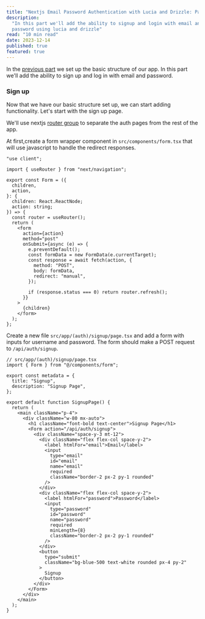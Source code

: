 ```yaml
---
title: "Nextjs Email Password Authentication with Lucia and Drizzle: Part 2"
description:
  "In this part we'll add the ability to signup and login with email and
  password using lucia and drizzle"
read: "10 min read"
date: 2023-12-14
published: true
featured: true
---
```


In the [previous part](/posts/nextjs-email-password-auth-lucia-drizzle-1) we set
up the basic structure of our app. In this part we'll add the ability to sign up
and log in with email and password.

### Sign up

Now that we have our basic structure set up, we can start adding functionality.
Let's start with the sign up page.

We'll use nextjs
[router group](https://nextjs.org/docs/app/building-your-application/routing/route-groups)
to separate the auth pages from the rest of the app.

At first,create a form wrapper component in `src/components/form.tsx` that will
use javascript to handle the redirect responses.

```tsx
"use client";

import { useRouter } from "next/navigation";

export const Form = ({
  children,
  action,
}: {
  children: React.ReactNode;
  action: string;
}) => {
  const router = useRouter();
  return (
    <form
      action={action}
      method="post"
      onSubmit={async (e) => {
        e.preventDefault();
        const formData = new FormData(e.currentTarget);
        const response = await fetch(action, {
          method: "POST",
          body: formData,
          redirect: "manual",
        });

        if (response.status === 0) return router.refresh();
      }}
    >
      {children}
    </form>
  );
};
```

Create a new file `src/app/(auth)/signup/page.tsx` and add a form with inputs
for username and password. The form should make a POST request to
`/api/auth/signup`.

```tsx
// src/app/(auth)/signup/page.tsx
import { Form } from "@/components/form";

export const metadata = {
  title: "Signup",
  description: "Signup Page",
};

export default function SignupPage() {
  return (
    <main className="p-4">
      <div className="w-80 mx-auto">
        <h1 className="font-bold text-center">Signup Page</h1>
        <Form action="/api/auth/signup">
          <div className="space-y-3 mt-12">
            <div className="flex flex-col space-y-2">
              <label htmlFor="email">Email</label>
              <input
                type="email"
                id="email"
                name="email"
                required
                className="border-2 px-2 py-1 rounded"
              />
            </div>
            <div className="flex flex-col space-y-2">
              <label htmlFor="password">Password</label>
              <input
                type="password"
                id="password"
                name="password"
                required
                minLength={8}
                className="border-2 px-2 py-1 rounded"
              />
            </div>
            <button
              type="submit"
              className="bg-blue-500 text-white rounded px-4 py-2"
            >
              Signup
            </button>
          </div>
        </Form>
      </div>
    </main>
  );
}
```
